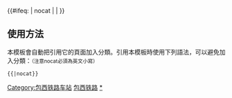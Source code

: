 {{鐵道路線|lua=1
| 模板名稱 = 包西铁路
| 名稱 = [[包西铁路]]
| 代表色 = #0033c9
| Logo = [[File:China Railways.svg|17px]]
| 背景顏色 = #FFFFFF
| 車站列表 = blstart~ 包頭 ~ blline ~ 包头西 ~ blend ~ 包头南 ~ 达拉特西 ~ 响沙湾 ~ 罕台川北 ~ 罕台川 ~ 东胜西 ~ 鄂尔多斯 ~ 新街站 (内蒙古自治区) ~ 中鸡 ~ 神木西 ~ 大保当 ~ 曹家伙场 ~ 牛家梁 ~ 红石峡 ~ 榆林 ~ 闫庄则 ~ 鱼河 ~ 镇川 ~ 米脂 ~ 绥德 ~ 田庄镇 ~ 呼家塔 ~ 清涧县 ~ 子长 ~ 瓦窑堡 ~ 石家砭 ~ 蟠龙镇 ~ 延安北 ~ 川口站 (陕西省) ~ 延安 ~ 甘泉北 ~ 富县东 ~ 洛川东 ~ 黄陵南 ~ 北塬 ~ 西社 ~ 蒲城东 ~ 张桥 ~ 关山站 (陝西) ~ 相桥 ~ 昌寨 ~ 何寨 ~ blstart ~ 新丰镇 ~ %(<以下为[[陇海铁路|陇海线]]>% ~ 临潼 ~ 窑村 ~ 灞桥 ~ 浐灞 ~ #西安#) ~ blline ~ <sub>''何临联络线''</sub>#临潼东# ~ 西安北 ~ blend
}}
<includeonly>{{#ifeq: {{{1}}} | nocat | <!--空--> | [[Category:包西铁路车站]] }}</includeonly><noinclude>

==使用方法==
本模板會自動把引用它的頁面加入分類。引用本模板時使用下列語法，可以避免加入分類：<small>（注意nocat必須為英文小寫）</small>
 <nowiki>{{</nowiki>{{PAGENAME}}<nowiki>|nocat}}</nowiki>
[[Category:中国铁路路线模板|包西铁路]]
[[Category:包西铁路车站|*]]
</noinclude>
